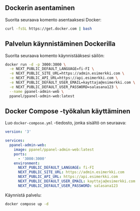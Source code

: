 ## Dockerin asentaminen

Suorita seuraava komento asentaaksesi Docker:

```bash
curl -fsSL https://get.docker.com | bash
```

## Palvelun käynnistäminen Dockerilla

Suorita seuraava komento käynnistääksesi säilön:

```bash
docker run -d -p 3000:3000 \
  -e NEXT_PUBLIC_DEFAULT_LANGUAGE=fi-FI \
  -e NEXT_PUBLIC_SITE_URL=https://admin.esimerkki.com \
  -e NEXT_PUBLIC_API_URL=https://api.esimerkki.com \
  -e NEXT_PUBLIC_DEFAULT_USER_EMAIL=kayttaja@esimerkki.com \
  -e NEXT_PUBLIC_DEFAULT_USER_PASSWORD=salasana123 \
  --name ppanel-admin-web \
  ppanel/ppanel-admin-web:latest
```

## Docker Compose -työkalun käyttäminen

Luo `docker-compose.yml` -tiedosto, jonka sisältö on seuraava:

```yaml
version: '3'

services:
  ppanel-admin-web:
    image: ppanel/ppanel-admin-web:latest
    ports:
      - '3000:3000'
    environment:
      NEXT_PUBLIC_DEFAULT_LANGUAGE: fi-FI
      NEXT_PUBLIC_SITE_URL: https://admin.esimerkki.com
      NEXT_PUBLIC_API_URL: https://api.esimerkki.com
      NEXT_PUBLIC_DEFAULT_USER_EMAIL: kayttaja@esimerkki.com
      NEXT_PUBLIC_DEFAULT_USER_PASSWORD: salasana123
```

Käynnistä palvelu:

```bash
docker compose up -d
```


<Giscus />
